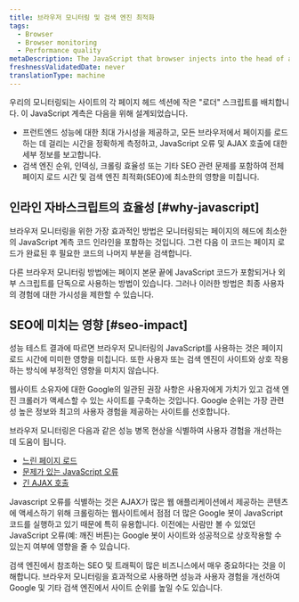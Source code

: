 ```yaml
---
title: 브라우저 모니터링 및 검색 엔진 최적화
tags:
  - Browser
  - Browser monitoring
  - Performance quality
metaDescription: The JavaScript that browser injects into the head of a monitored page does not negatively affect SEO ranking.
freshnessValidatedDate: never
translationType: machine
---
```


우리의 <InlinePopover type="browser"/>모니터링되는 사이트의 각 페이지 헤드 섹션에 작은 "로더" 스크립트를 배치합니다. 이 JavaScript 계측은 다음을 위해 설계되었습니다.

* 프런트엔드 성능에 대한 최대 가시성을 제공하고, 모든 브라우저에서 페이지를 로드하는 데 걸리는 시간을 정확하게 측정하고, JavaScript 오류 및 AJAX 호출에 대한 세부 정보를 보고합니다.
* 검색 엔진 순위, 인덱싱, 크롤링 효율성 또는 기타 SEO 관련 문제를 포함하여 전체 페이지 로드 시간 및 검색 엔진 최적화(SEO)에 최소한의 영향을 미칩니다.

## 인라인 자바스크립트의 효율성 [#why-javascript]

브라우저 모니터링을 위한 가장 효과적인 방법은 모니터링되는 페이지의 헤드에 최소한의 JavaScript 계측 코드 인라인을 포함하는 것입니다. 그런 다음 이 코드는 페이지 로드가 완료된 후 필요한 코드의 나머지 부분을 검색합니다.

다른 브라우저 모니터링 방법에는 페이지 본문 끝에 JavaScript 코드가 포함되거나 외부 스크립트를 단독으로 사용하는 방법이 있습니다. 그러나 이러한 방법은 최종 사용자의 경험에 대한 가시성을 제한할 수 있습니다.

## SEO에 미치는 영향 [#seo-impact]

성능 테스트 결과에 따르면 브라우저 모니터링의 JavaScript를 사용하는 것은 페이지 로드 시간에 미미한 영향을 미칩니다. 또한 사용자 또는 검색 엔진이 사이트와 상호 작용하는 방식에 부정적인 영향을 미치지 않습니다.

웹사이트 소유자에 대한 Google의 일관된 권장 사항은 사용자에게 가치가 있고 검색 엔진 크롤러가 액세스할 수 있는 사이트를 구축하는 것입니다. Google 순위는 가장 관련성 높은 정보와 최고의 사용자 경험을 제공하는 사이트를 선호합니다.

브라우저 모니터링은 다음과 같은 성능 병목 현상을 식별하여 사용자 경험을 개선하는 데 도움이 됩니다.

* [느린 페이지 로드](/docs/browser/new-relic-browser/additional-standard-features/page-views-insights-your-sites-popularity)
* [문제가 있는 JavaScript 오류](/docs/errors-inbox/browser-tab)
* [긴 AJAX 호출](/docs/browser/new-relic-browser/browser-pro-features/ajax-dashboard-identifying-time-consuming-calls)

Javascript 오류를 식별하는 것은 AJAX가 많은 웹 애플리케이션에서 제공하는 콘텐츠에 액세스하기 위해 크롤링하는 웹사이트에서 점점 더 많은 Google 봇이 JavaScript 코드를 실행하고 있기 때문에 특히 유용합니다. 이전에는 사람만 볼 수 있었던 JavaScript 오류(예: 깨진 버튼)는 Google 봇이 사이트와 성공적으로 상호작용할 수 있는지 여부에 영향을 줄 수 있습니다.

검색 엔진에서 참조하는 SEO 및 트래픽이 많은 비즈니스에서 매우 중요하다는 것을 이해합니다. 브라우저 모니터링을 효과적으로 사용하면 성능과 사용자 경험을 개선하여 Google 및 기타 검색 엔진에서 사이트 순위를 높일 수도 있습니다.
